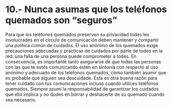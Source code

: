 # 10.- Nunca asumas que los teléfonos quemados son “seguros” {-}

Para que los teléfonos quemados preserven su privacidad todes les involucrades en el círculo de comunicación deben mantener y compartir una política común de cuidados. El uso anónimo de los quemados exige precauciones adecuadas y prácticas de cuidados por parte de todes en la red: una falla de una persona puede comprometer a todes. En consecuencia, es importante tanto asegurarse de que todas las personas con las que te estés comunicando estén en sintonía con respecto al uso anónimo y adecuado de los teléfonos quemados, como también asumir que es probable que alguien sea descuidade. Ésta es otra buena razón para tener cuidado con tus comunicaciones incluso cuando utilices teléfonos quemados. Siempre asumí la responsabilidad de garantizar los cuidados que ello implica y no dudes en borrar y deshacerte de su quemado cuando sea necesario.